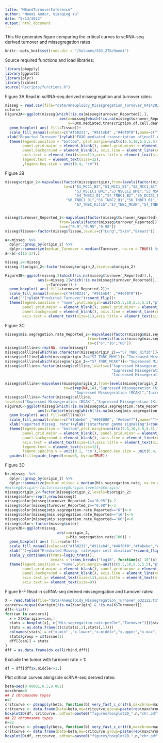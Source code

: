 ```yaml
---
title: "MSandTurnoverInference"
author: "Noemi Andor, Xiaoqing Yu"
date: "9/13/2022"
output: html_document
---
```

  This file generates figure comparing the critical curves to scRNA-seq derived turnover and missegregation rates
```r
knitr::opts_knit$set(root.dir = "/Volumes/SSD_2TB/Noemi")
```

Source required functions and load libraries:
```r
library(pbapply)
library(ggplot2)
library(plyr)
library(scales)
source("Rscripts/functions.R")

```


Figure 3A
Read in scRNA-seq derived missegregation and turnover rates:
```r
misseg = read.csv(file="data/Aneuploidy_Missegregation_Turnover_04142022_newSampleID.csv")
colors=
Figure3A<-ggplot(misseg[which(!is.na(misseg$turnover_Reported)),], 
                         aes(x=misseg[which(!is.na(misseg$turnover_Reported)),]$turnover_Reported_2, 
                             y=FOXO.mediated.transcription.of.cell.death.genes)) +
  geom_boxplot( aes( fill=Tissue))+
  scale_fill_manual(values=c("#f58231", "#911eb4" ,"#46f0f0"),name=c(""))+scale_y_continuous(breaks=c(-0.5,0,0.5))+
 xlab("Reported Turnover")+ylab("FOXO mediated transcription of\ncell death genes")+coord_flip()+
  theme(legend.position = "bottom", plot.margin=unit(c(5.5,10,5.5,5.5),"pt"),
        panel.grid.major = element_blank(), panel.grid.minor = element_blank(),
        panel.background = element_blank(), axis.line = element_line(colour = "black"),
        axis.text = element_text(size=11),axis.title = element_text(size=12),
        legend.text = element_text(size=12),
        ,legend.key.size = unit(0.4, "cm"))
```

Figure 3B
```r
misseg$origin_2<-mapvalues(factor(misseg$origin),from=levels(factor(misseg$origin)),
                           to=c("S1_MCC1_B2","S1_MCC1_B1","S2_MCC1_B1",
                                "S3_NSCLC1_BM1","S3_NSCLC2_BM1","S3_NSCLC3_BM1",
                                "S4_TNBC1_B1","S4_TNBC1_B2","S5_DCIS1_B1",
                            "S6_TNBC1_B1","S6_TNBC2_B1","S6_TNBC3_B1","S6_TNBC4_B1","S6_TNBC5_B1",
                                "S7_TNBC_Kif2b","S7_TNBC_MCAK","S7_TNBC_MKH"))


misseg$turnover_Reported_2<-mapvalues(factor(misseg$turnover_Reported),
                         from=levels(factor(misseg$turnover_Reported)),
                         to=c("0.9","0.95","0.98"))
misseg$Tissue<-factor(misseg$Tissue,levels=c("Lung","Skin","Breast"))

a<-misseg  %>%
  dplyr::group_by(origin_2) %>%
  dplyr::summarize(median_Turnover = median(Turnover, na.rm = TRUE)) %>% as.data.frame() %>% arrange(median_Turnover) 
a<-a[-c(15:17),]

misseg.2<-misseg
misseg.2$origin_2<-factor(misseg$origin_2,levels=a$origin_2)

Figure3B<-ggplot(misseg.2[which(!is.na(misseg$turnover_Reported)),], 
               aes(x=misseg.2[which(!is.na(misseg$turnover_Reported)),]$origin_2, 
                   y=Turnover)) +
  geom_boxplot( aes( fill=turnover_Reported_2))+
  scale_fill_manual(values=c("#f58231", "#911eb4" ,"#46f0f0"))+
  xlab("")+ylab("Predicted Turnover")+coord_flip()+
  theme(legend.position = "none",plot.margin=unit(c(5.5,10,5.5,5.5),"pt"),
        panel.grid.major = element_blank(), panel.grid.minor = element_blank(),
        panel.background = element_blank(), axis.line = element_line(colour = "black"),
        axis.text = element_text(size=11),axis.title = element_text(size=12))
```

Figure 3C
```r

misseg$mis.segregation.rate_Reported_2<-mapvalues(factor(misseg$mis.segregation.rate_Reported),
                                      from=levels(factor(misseg$mis.segregation.rate_Reported)),
                                      to=c("6","16","60"))
misseg$cellline<-rep(NA, nrow(misseg))
misseg$cellline[which(as.character(misseg$origin_2)=="S7_TNBC_Kif2b")]<-"Supressed Missegeration (Kif2b)"
misseg$cellline[which(misseg$origin_2=="S7_TNBC_MKH")]<-"Increased Missegeration (MKH)"
misseg$cellline[which(misseg$origin_2=="S7_TNBC_MCAK")]<-"Supressed Missegeration (MCAK)"
misseg$cellline<-factor(misseg$cellline,levels=c("Supressed Missegeration (MCAK)",
                                                 "Supressed Missegeration (Kif2b)",
                                                 "Increased Missegeration (MKH)"))

misseg$cellline<-mapvalues(misseg$origin_2,from=levels(misseg$origin_2),
                           to=c(rep(NA,14),"Supressed Missegeration (Kif2b)",
                                "Supressed Missegeration (MCAK)","Increased Missegeration (MKH)"))
misseg$cellline<-factor(misseg$cellline,
levels=c("Supressed Missegeration (MCAK)","Supressed Missegeration (Kif2b)","Increased Missegeration (MKH)"))
Figure3C<-ggplot(misseg[which(!is.na(misseg$mis.segregation.rate_Reported)),], 
               aes(x=factor(misseg[which(!is.na(misseg$mis.segregation.rate_Reported)),]$mis.segregation.rate_Reported), y=Interferon.gamma.signaling)) +
  geom_boxplot( aes( fill=cellline))+
  scale_fill_manual(values=c("#fabebe" ,"#008080", "#e6beff"),name="")+
  xlab("Reported Misseg. rate")+ylab("Interferon gamma signaling")+coord_flip()+
  theme(legend.position = "bottom",plot.margin=unit(c(5.5,10,5.5,5.5),"pt"),
        panel.grid.major = element_blank(), panel.grid.minor = element_blank(),
        panel.background = element_blank(), axis.line = element_line(colour = "black"),
        axis.text = element_text(size=11),axis.title = element_text(size=12),
        legend.text = element_text(size=12),
        legend.spacing.y = unit(0.1, 'cm'),legend.key.size = unit(0.4, "cm"))+
  guides(fill=guide_legend(nrow=3, byrow=TRUE))
```


Figure 3D

```r

b<-misseg  %>%
  dplyr::group_by(origin_2) %>%
  dplyr::summarize(median_misseg = median(Mis.segregation.rate, na.rm = TRUE)) %>% as.data.frame() %>% arrange(median_misseg) 
#misseg$origin<-factor(misseg$origin,levels=b$origin)
misseg$origin_2<-factor(misseg$origin_2,levels=b$origin_2)
misseg$color<-rep(1,nrow(misseg))
misseg$color[misseg$turnover_Reported_2=="0.95"]<-2
misseg$color[misseg$turnover_Reported_2=="0.98"]<-3
misseg$color[misseg$mis.segregation.rate_Reported=="6"]<-4
misseg$color[misseg$mis.segregation.rate_Reported=="16"]<-5
misseg$color[misseg$mis.segregation.rate_Reported=="60"]<-6
misseg$color<-factor(misseg$color)
Figure3D<-ggplot(misseg, 
                        aes(x=origin_2, 
                            y=Mis.segregation.rate/100)) +
  geom_boxplot( aes( fill=color))+
  scale_fill_manual(values=c("#f58231","#911eb4","#46f0f0","#fabebe","#008080","#e6beff"))+
  xlab("")+ylab("Predicted Misseg. rate\nper cell division")+coord_flip()+
  scale_y_continuous(trans=log10_trans(), 
                     breaks = trans_breaks('log10', function(x) 10^(x)))+
  theme(legend.position = "none",plot.margin=unit(c(5.5,10,5.5,5.5),"pt"),
        panel.grid.major = element_blank(), panel.grid.minor = element_blank(),
        panel.background = element_blank(), axis.line = element_line(colour = "black"),
        axis.text.y= element_text(size=11),axis.title = element_text(size=12),
        axis.text.x= element_text(size=9))


```

Figure E-F
Read in scRNA-seq derived missegregation and turnover rates:

```r
X = read.table(file="data/Aneuploidy_Missegregation_Turnover_032122.txt",sep="\t",check.names = F)
cancers=unique(X$origin[!is.na(X$origin) & !is.na(X$Turnover)])
dff<-list()
for(can in cancers){
  x = X[X$origin==can,]
  stats = boxplot(x[, c("Mis.segregation.rate.perChr","Turnover")])$stats
  stats = as.data.frame(t(c(stats[,2],stats[,1])))
  colnames(stats) = c("x.min" ,"x.lower","x.middle","x.upper","x.max",  "y.min", "y.lower","y.middle","y.upper","y.max")
  stats$group = x$Tissue[1]
  dff[[can]] = stats
}
dff = as.data.frame(do.call(rbind,dff))
```

Exclude the tumor with turnover rate > 1:

```r
df = dff[dff$x.middle<=1,]
```

Plot critical curves alongside scRNA-seq derived rates:

```r
beta=seq(0.00001,0.5,0.001)
maxchrom=8
## 2 chromosome types
n=2
critcurve <- pbsapply(beta, function(b) very_fast_c_crit(b,maxchrom=maxchrom,n=n))
critcurve <- data.frame(beta=beta,mu=critcurve,group=paste(rep(maxchrom,n),collapse = ","))
boxplot2D(df, critcurve, pdfout=paste0("figures/boxplot2D_",n,"chr.pdf"))
## 22 chromosome types
n=22
critcurve <- pbsapply(beta, function(b) very_fast_c_crit(b,maxchrom=maxchrom,n=n))
critcurve <- data.frame(beta=beta,mu=critcurve,group=paste(rep(maxchrom,n),collapse = ","))
boxplot2D(df, critcurve, pdfout=paste0("figures/boxplot2D_",n,"chr.pdf"))
```
